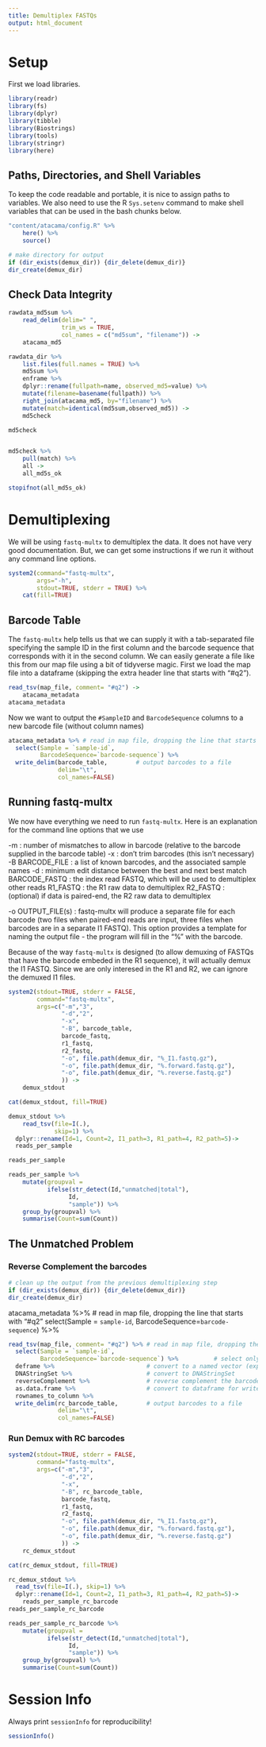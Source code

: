 ```yaml
---
title: Demultiplex FASTQs
output: html_document
---
```



# Setup

First we load libraries.

```r
library(readr)
library(fs)
library(dplyr)
library(tibble)
library(Biostrings)
library(tools)
library(stringr)
library(here)
```

## Paths, Directories, and Shell Variables
To keep the code readable and portable, it is nice to assign paths to variables.  We also need to use the R `Sys.setenv` command to make shell variables that can be used in the bash chunks below.


```r
"content/atacama/config.R" %>%
    here() %>%
    source()

# make directory for output
if (dir_exists(demux_dir)) {dir_delete(demux_dir)}
dir_create(demux_dir)
```

## Check Data Integrity

```r
rawdata_md5sum %>%
    read_delim(delim=" ", 
               trim_ws = TRUE,
               col_names = c("md5sum", "filename")) ->
    atacama_md5

rawdata_dir %>%
    list.files(full.names = TRUE) %>%
    md5sum %>%
    enframe %>%
    dplyr::rename(fullpath=name, observed_md5=value) %>%
    mutate(filename=basename(fullpath)) %>%
    right_join(atacama_md5, by="filename") %>%
    mutate(match=identical(md5sum,observed_md5)) ->
    md5check

md5check


md5check %>%
    pull(match) %>%
    all ->
    all_md5s_ok

stopifnot(all_md5s_ok)
```

# Demultiplexing
We will be using `fastq-multx` to demultiplex the data.  It does not have very good documentation.  But, we can get some instructions if we run it without any command line options.

```r
system2(command="fastq-multx",
        args="-h",
        stdout=TRUE, stderr = TRUE) %>%
    cat(fill=TRUE)
```

## Barcode Table
The `fastq-multx` help tells us that we can supply it with a tab-separated file specifying the sample ID in the first column and the barcode sequence that corresponds with it in the second column.  We can easily generate a file like this from our map file using a bit of tidyverse magic.  First we load the map file into a dataframe (skipping the extra header line that starts with "#q2").

```r
read_tsv(map_file, comment= "#q2") ->
    atacama_metadata
atacama_metadata
```

Now we want to output the `#SampleID` and `BarcodeSequence` columns to a new barcode file (without column names)

```r
atacama_metadata %>% # read in map file, dropping the line that starts with "#q2"
  select(Sample = `sample-id`, 
         BarcodeSequence=`barcode-sequence`) %>%
  write_delim(barcode_table,        # output barcodes to a file 
              delim="\t", 
              col_names=FALSE)
```

## Running fastq-multx
We now have everything we need to run `fastq-multx`.  Here is an explanation for the command line options that we use

-m : number of mismatches to allow in barcode (relative to the barcode supplied in the barcode table)
-x : don’t trim barcodes (this isn't necessary)
-B BARCODE_FILE : a list of known barcodes, and the associated sample names
-d : minimum edit distance between the best and next best match
BARCODE_FASTQ : the index read FASTQ, which will be used to demultiplex other reads
R1_FASTQ : the R1 raw data to demultiplex
R2_FASTQ : (optional) if data is paired-end, the R2 raw data to demultiplex

-o OUTPUT_FILE(s) : fastq-multx will produce a separate file for each barcode (two files when paired-end reads are input, three files when barcodes are in a separate I1 FASTQ). This option provides a template for naming the output file - the program will fill in the “%” with the barcode.

Because of the way `fastq-multx` is designed (to allow demuxing of FASTQs that have the barcode embeded in the R1 sequence), it will actually demux the I1 FASTQ.  Since we are only interesed in the R1 and R2, we can ignore the demuxed I1 files.

```r
system2(stdout=TRUE, stderr = FALSE,
        command="fastq-multx",
        args=c("-m","3",
               "-d","2",
               "-x", 
               "-B", barcode_table,
               barcode_fastq,
               r1_fastq,
               r2_fastq,
               "-o", file.path(demux_dir, "%_I1.fastq.gz"),
               "-o", file.path(demux_dir, "%.forward.fastq.gz"),
               "-o", file.path(demux_dir, "%.reverse.fastq.gz")
               )) ->
    demux_stdout

cat(demux_stdout, fill=TRUE)
```

```r
demux_stdout %>%
    read_tsv(file=I(.),
             skip=1) %>%
  dplyr::rename(Id=1, Count=2, I1_path=3, R1_path=4, R2_path=5)->
  reads_per_sample

reads_per_sample
```

```r
reads_per_sample %>%
    mutate(groupval = 
           ifelse(str_detect(Id,"unmatched|total"),
                 Id,
                 "sample")) %>%
    group_by(groupval) %>%
    summarise(Count=sum(Count))
```

## The Unmatched Problem
### Reverse Complement the barcodes

```r
# clean up the output from the previous demultiplexing step
if (dir_exists(demux_dir)) {dir_delete(demux_dir)}
dir_create(demux_dir)
```


atacama_metadata %>% # read in map file, dropping the line that starts with "#q2"
  select(Sample = `sample-id`, 
         BarcodeSequence=`barcode-sequence`) %>%


```r
read_tsv(map_file, comment= "#q2") %>% # read in map file, dropping the line that starts with "#q2"
  select(Sample = `sample-id`, 
         BarcodeSequence=`barcode-sequence`) %>%          # select only the columns with sample ID (renamed to get rid of "#") and the barcode itself
  deframe %>%                          # convert to a named vector (expected input for DNAStringSet constructor)
  DNAStringSet %>%                     # convert to DNAStringSet
  reverseComplement %>%                # reverse complement the barcodes
  as.data.frame %>%                    # convert to dataframe for write_delim
  rownames_to_column %>% 
  write_delim(rc_barcode_table,        # output barcodes to a file 
              delim="\t", 
              col_names=FALSE)
```

### Run Demux with RC barcodes

```r
system2(stdout=TRUE, stderr = FALSE,
        command="fastq-multx",
        args=c("-m","3",
               "-d","2",
               "-x", 
               "-B", rc_barcode_table,
               barcode_fastq,
               r1_fastq,
               r2_fastq,
               "-o", file.path(demux_dir, "%_I1.fastq.gz"),
               "-o", file.path(demux_dir, "%.forward.fastq.gz"),
               "-o", file.path(demux_dir, "%.reverse.fastq.gz")
               )) ->
    rc_demux_stdout

cat(rc_demux_stdout, fill=TRUE)
```

```r
rc_demux_stdout %>%
  read_tsv(file=I(.), skip=1) %>%
  dplyr::rename(Id=1, Count=2, I1_path=3, R1_path=4, R2_path=5)->
    reads_per_sample_rc_barcode
reads_per_sample_rc_barcode
```

```r
reads_per_sample_rc_barcode %>%
    mutate(groupval = 
           ifelse(str_detect(Id,"unmatched|total"),
                 Id,
                 "sample")) %>%
    group_by(groupval) %>%
    summarise(Count=sum(Count))
```

# Session Info
Always print `sessionInfo` for reproducibility!

```r
sessionInfo()
```

